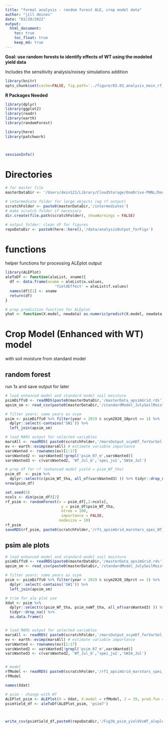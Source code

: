 ```yaml
---
title: "formal analysis - random forest ALE, crop model data"
author: "jill deines"
date: "03/20/2022"
output: 
  html_document:
    toc: true
    toc_float: true
    keep_md: true
---
```


**Goal: use random forests to identify effects of WT using the modeled yield data**

Includes the sensitivity analysis/noisey simulations addition

```r
library(knitr)
opts_chunk$set(cache=FALSE, fig.path='../figure/03.03_analysis_main_rf_ale/')
```

**R Packages Needed**

```r
library(dplyr)
library(ggplot2)
library(readr)
library(earth)
library(randomForest)

library(here)
library(patchwork)



sessionInfo()
```

# Directories

```r
# for master file
masterDataDir <- '/Users/dein121/Library/CloudStorage/OneDrive-PNNL/Documents/projects/2022_compass_GLM/paper_gw_subsidy/data/RepoData'

# intermediate folder for large objects (eg rf output)
scratchFolder <- paste0(masterDataDir,'/intermediates')
# make scratch folder if necessary
dir.create(file.path(scratchFolder), showWarnings = FALSE)

# output folder: clean df for figures
repoDataDir <- paste0(here::here(),'/data/analysisOutput_forFigs')

```

# functions
helper functions for processing ALEplot output

```r
library(ALEPlot)
aleToDf <- function(aleList, xname){
  df <- data.frame(xname = aleList$x.values,
                      'YieldEffect' = aleList$f.values)
  names(df)[1] <- xname
  return(df)
}

# prep prediction function for ALEplot
yhat <- function(X.model, newdata) as.numeric(predict(X.model, newdata, type = 'response'))

```


# Crop Model (Enhanced with WT) model
with soil moisture from standard model

## random forest
run 1x and save output for later

```r
# load enhanced model and standard model soil moisture
psimDiffs0 <- readRDS(paste0(masterDataDir,'/masterData_apsimGrid.rds'))
apsim_sm <- read_csv(paste0(masterDataDir,'/standardModel_JulySoilMoisture.csv'))

# filter years: same years as scym
psim <- psimDiffs0 %>% filter(year < 2019 & scym2020_10prct == 1) %>%
  dplyr::select(-contains('SW1')) %>% 
  left_join(apsim_sm)

# load MARS output for selected variables
marsAll <- readRDS( paste0(scratchFolder,'/marsOutput_scymDf_forVarSel.rds'))
ev <- earth::evimp(marsAll) # estimate variable importance
varsWanted <- rownames(ev)[1:17]
varsWanted2 <- varsWanted[!grepl('psim_07_m',varsWanted)]
varsWanted3 <- c(varsWanted2, 'WT_Jul_m','spei_ju1','SW1m_Jul')

# prep df for rf (enhanced model yield = psim_WT_tha)
psim_df  <- psim %>%
  dplyr::select(c(psim_WT_tha, all_of(varsWanted3) )) %>% tidyr::drop_na()
nrow(psim_df)

set.seed(5)
ncols <- dim(psim_df)[2]
rf_psim <- randomForest(x = psim_df[,2:ncols],
                         y = psim_df$psim_WT_tha,
                         ntree = 100,
                         importance = FALSE,
                        nodesize = 10)
rf_psim
saveRDS(rf_psim, paste0(scratchFolder,'/rf1_apsimGrid_marsVars_spei_WT_ns10_t100_May2024_standardSoilM.RDS'))
```

## psim ale plots

```r
# load enhanced model and standard model soil moisture
psimDiffs0 <- readRDS(paste0(masterDataDir,'/masterData_apsimGrid.rds'))
apsim_sm <- read_csv(paste0(masterDataDir,'/standardModel_JulySoilMoisture.csv'))

# filter years: same years as scym
psim <- psimDiffs0 %>% filter(year < 2019 & scym2020_10prct == 1) %>%
  dplyr::select(-contains('SW1')) %>% 
  left_join(apsim_sm)

# trim for ale plot use
Xdat <- psim %>%
  dplyr::select(c(psim_WT_tha, psim_noWT_tha, all_of(varsWanted3) )) %>%
  tidyr::drop_na() %>%
  as.data.frame()


# load MARS output for selected variables
marsAll <- readRDS( paste0(scratchFolder,'/marsOutput_scymDf_forVarSel.rds'))
ev <- earth::evimp(marsAll) # estimate variable importance
varsWanted <- rownames(ev)[1:17]
varsWanted2 <- varsWanted[!grepl('psim_07_m',varsWanted)]
varsWanted3 <- c(varsWanted2, 'WT_Jul_m','spei_ju1','SW1m_Jul')


# model
rfModel <- readRDS( paste0(scratchFolder,'/rf1_apsimGrid_marsVars_spei_WT_ns10_t100_May2024_standardSoilM.RDS'))
rfModel

names(Xdat)

# psim - change with WT
ALEPlot_psim <- ALEPlot(X = Xdat, X.model = rfModel, J = 19, pred.fun = yhat, K = 100)
psimYield_df <- aleToDf(ALEPlot_psim, 'psim7')



write_csv(psimYield_df,paste0(repoDataDir,'/Fig3b_psim_yieldVsWT_aleplot_may2024_standardSoilM.csv'))

```






